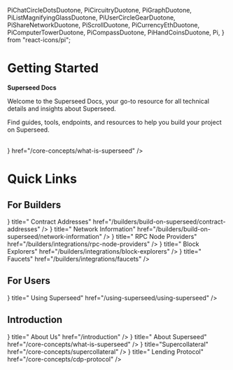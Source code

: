   PiChatCircleDotsDuotone,
  PiCircuitryDuotone,
  PiGraphDuotone,
  PiListMagnifyingGlassDuotone,
  PiUserCircleGearDuotone,
  PiShareNetworkDuotone,
  PiScrollDuotone,
  PiCurrencyEthDuotone,
  PiComputerTowerDuotone,
  PiCompassDuotone,
  PiHandCoinsDuotone,
  Pi,
} from "react-icons/pi";

# Getting Started

**Superseed Docs**

Welcome to the Superseed Docs, your go-to resource for all technical details and insights about Superseed.

Find guides, tools, endpoints, and resources to help you build your project on Superseed.

<br />
<Cards>
  <Card
    title="Learn about Superseed"
    icon={<GoBook size={32} />}
    href="/core-concepts/what-is-superseed"
  />
</Cards>
<br />

# Quick Links

## For Builders

<Cards>
  <Card
    icon={<PiCurrencyEthDuotone size={32} />}
    title=" Contract Addresses"
    href="/builders/build-on-superseed/contract-addresses"
  />
  <Card
    icon={<PiShareNetworkDuotone size={32} />}
    title=" Network Information"
    href="/builders/build-on-superseed/network-information"
  />
  <Card
    icon={<PiComputerTowerDuotone size={32} />}
    title=" RPC Node Providers"
    href="/builders/integrations/rpc-node-providers"
  />
  <Card
    icon={<PiCompassDuotone size={32} />}
    title=" Block Explorers"
    href="/builders/integrations/block-explorers"
  />
  <Card
    icon={<PiHandCoinsDuotone size={32} />}
    title=" Faucets"
    href="/builders/integrations/faucets"
  />
</Cards>

## For Users

<Cards>
  <Card
    icon={<PiUserCircleGearDuotone size={32} />}
    title=" Using Superseed"
    href="/using-superseed/using-superseed"
  />
</Cards>

## Introduction

<Cards>
  <Card
    icon={<PiChatCircleDotsDuotone size={32} />}
    title=" About Us"
    href="/introduction"
  />
  <Card
    icon={<PiCircuitryDuotone size={32} />}
    title=" About Superseed"
    href="/core-concepts/what-is-superseed"
  />
  <Card
    icon={<PiGraphDuotone size={32} />}
    title="Supercollateral"
    href="/core-concepts/supercollateral"
  />
  <Card
    icon={<PiListMagnifyingGlassDuotone size={32} />}
    title=" Lending Protocol"
    href="/core-concepts/cdp-protocol"
  />
</Cards>

